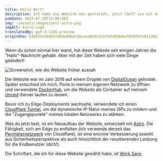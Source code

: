 ```yaml
---
title: Hallo Welt!
description: Ich habe die Website neu gestartet, jetzt läuft sie mit Astro und ist am Edge verteilt!
pubDate: 2022-07-28T12:00:00Z
img: ~/assets/images/post-astro.png
imgAlt: Astro-Logo
translatedBy: gpt-4-1106-preview
originSha: b35631e19d61c45ded4bac20ceea81dc525750c059ebaf650787e61128d1c3ce
---
```



Wenn du schon einmal hier warst, hat diese Website seit einigen Jahren die "Hallo"-Nachricht gehabt. Aber mit der Zeit haben sich viele Dinge geändert!

<Image
  src={OldWebsiteImage}
  alt="Screenshot, wie die Website früher aussah"
  format="webp"
/>

Die Website war im Jahr 2016 auf einem Droplet von [DigitalOcean](https://digitalocean.com) gehostet. Später entschied ich mich, Ports in meinem eigenen Netzwerk zu öffnen und verwendete [DockerHub](https://hub.docker.com/r/barrenechea/barrenechea-website), um die Website als Container auf meinem [Unraid](https://unraid.net)-Server laufen zu lassen.

Bevor ich zu Edge-Deployments wechselte, verwendete ich einen [Cloudflare Tunnel](https://www.cloudflare.com/de-de/products/tunnel/), um die dynamische IP-Natur meines ISPs zu mildern und die "Zugangspunkte" meines lokalen Netzwerks zu stärken.

Was du jetzt liest, ist ein Neuaufbau der Website, entwickelt mit [Astro](https://astro.build). Die Fähigkeit, sich am Edge zu entfalten (ich verwende derzeit das [Perimeternetzwerk](https://www.cloudflare.com/de-de/learning/cdn/glossary/edge-server/) von Cloudflare), ist eine enorme Verbesserung sowohl aus Sicherheitsperspektive als auch hinsichtlich der resultierenden Leistung für die Endbenutzer (dich!).

Die Schriftart, die ich für diese Website gewählt habe, ist [Work Sans](https://fonts.google.com/specimen/Work+Sans).

